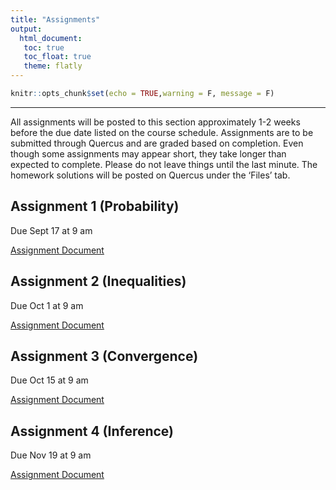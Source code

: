 ```yaml
---
title: "Assignments"
output: 
  html_document:
   toc: true
   toc_float: true
   theme: flatly
---
```


```r
knitr::opts_chunk$set(echo = TRUE,warning = F, message = F)
```
******

All assignments will be posted to this section approximately 1-2 weeks before the due date listed on the course schedule.  Assignments are to be submitted through Quercus and are graded based on completion.  Even though some assignments may appear short, they take longer than expected to complete. Please do not leave things until the last minute.  The homework solutions will be posted on Quercus under the 'Files' tab.


## Assignment 1 (Probability)

Due Sept 17 at 9 am

[Assignment Document](https://drive.google.com/file/d/1XiNdzEQj4L4BDVLisfCR0taQOMkQdRva/view?usp=sharing)

## Assignment 2 (Inequalities)

Due Oct 1 at 9 am

[Assignment Document](https://drive.google.com/file/d/11KYaEXZUnHQ_abvjS38nnzoSnImsTxUj/view?usp=sharing)

## Assignment 3 (Convergence)

Due Oct 15 at 9 am

[Assignment Document](https://drive.google.com/file/d/1t_kVZZvX6CMot5LPRKd1AvK1Gx8mnEOi/view?usp=sharing)


## Assignment 4 (Inference)

Due Nov 19 at 9 am

[Assignment Document](https://drive.google.com/file/d/1KAzE527rCXtMuiQaCYXJMNls8lpSj-2L/view?usp=sharing)




